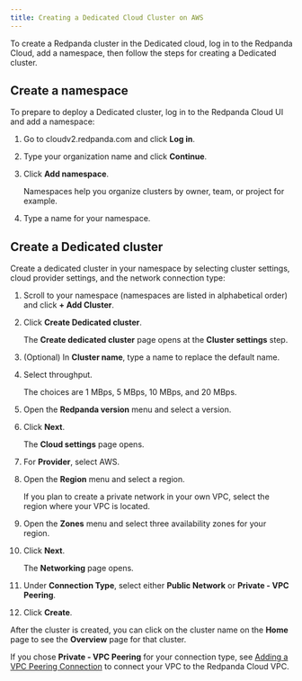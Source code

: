 ```yaml
---
title: Creating a Dedicated Cloud Cluster on AWS
---
```


<head>
    <meta name="title" content="Create a Dedicated Cloud Cluster | Redpanda Docs"/>
    <meta name="description" content="Use the Redpanda Cloud to create a Dedicated cloud cluster."/>
</head>

To create a Redpanda cluster in the Dedicated cloud, log in to the Redpanda Cloud, add a namespace, then follow the steps for creating a Dedicated cluster.


## Create a namespace

To prepare to deploy a Dedicated cluster, log in to the Redpanda Cloud UI and add a namespace:

1. Go to cloudv2.redpanda.com and click **Log in**.
2. Type your organization name and click **Continue**.
3. Click **Add namespace**.

    Namespaces help you organize clusters by owner, team, or project for example.
4. Type a name for your namespace.

## Create a Dedicated cluster

Create a dedicated cluster in your namespace by selecting cluster settings, cloud provider settings, and the network connection type:

1. Scroll to your namespace (namespaces are listed in alphabetical order) and click **+ Add Cluster**.
2. Click **Create Dedicated cluster**.

    The **Create dedicated cluster** page opens at the **Cluster settings** step.
3. (Optional) In **Cluster name**, type a name to replace the default name.
4. Select throughput.

    The choices are 1 MBps, 5 MBps, 10 MBps, and 20 MBps.
5. Open the **Redpanda version** menu and select a version.
6. Click **Next**.

    The **Cloud settings** page opens.
7. For **Provider**, select AWS.
8. Open the **Region** menu and select a region.

    If you plan to create a private network in your own VPC, select the region where your VPC is located.
9. Open the **Zones** menu and select three availability zones for your region.
10. Click **Next**.

    The **Networking** page opens.
11. Under **Connection Type**, select either **Public Network** or **Private - VPC Peering**.
12. Click **Create**.

After the cluster is created, you can click on the cluster name on the **Home** page to see the **Overview** page for that cluster.

If you chose **Private - VPC Peering** for your connection type, see [Adding a VPC Peering Connection](/docs/cloud/vpc-peering) to connect your VPC to the Redpanda Cloud VPC.